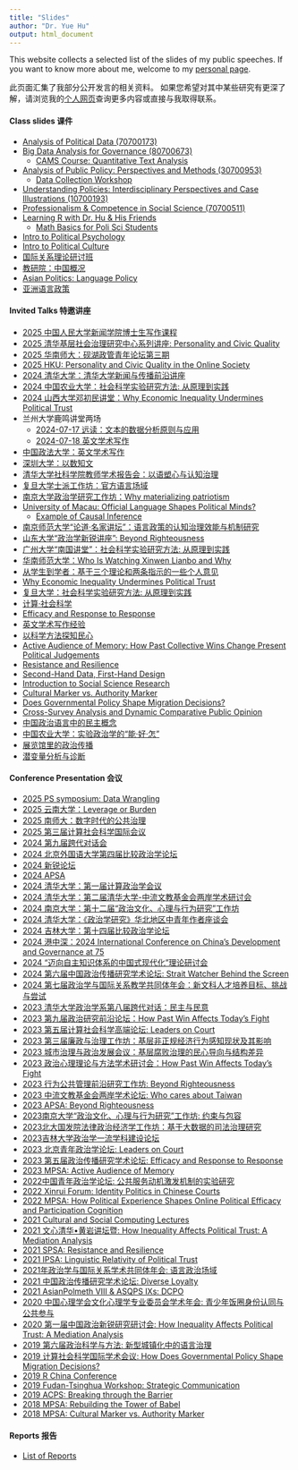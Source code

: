 ```yaml
---
title: "Slides"
author: "Dr. Yue Hu"
output: html_document
---
```


This website collects a selected list of the slides of my public speeches. 
If you want to know more about me, welcome to my [personal page](https://www.drhuyue.site).

此页面汇集了我部分公开发言的相关资料。
如果您希望对其中某些研究有更深了解，请浏览我的[个人网页](https://www.drhuyue.site)查询更多内容或直接与我取得联系。    


#### Class slides 课件

- [Analysis of Political Data (70700173)](/slides/courses/analysisOfPoliticalData/index.html)
- [Big Data Analysis for Governance (80700673)](/slides/courses/governmentalBigData/index.html)
    - [CAMS Course: Quantitative Text Analysis](/slides/courses/camsTextAnalysis/index.html)
- [Analysis of Public Policy: Perspectives and Methods (30700953)](/slides/courses/analysisOfPublicPolicy/index.html)
    - [Data Collection Workshop](/slides/courses/dgpWorkshop/index.html)
- [Understanding Policies: Interdisciplinary Perspectives and Case Illustrations (10700193)](/slides/courses/policyGE/index.html)
- [Professionalism & Competence in Social Science (70700511)](/slides/courses/professionalism/01_courseIntro.html)
- [Learning R with Dr. Hu & His Friends](slides/courses/rWorkshop/)
    - [Math Basics for Poli Sci Students](/slides/courses/mathCamp/mathcamp.html)
- [Intro to Political Psychology](/slides/courses/politicalPsychology/index.html)
- [Intro to Political Culture](/slides/guestLecture/politicalCulture.html)
- [国际关系理论研讨班](/slides/guestLecture/softPower.html)
- [教研院：中国概况](/slides/courses/chinaPerspective/democraticSupport.html)
- [Asian Politics: Language Policy](/slides/courses/teachingDemo/languagePolicy.html)
- [亚洲语言政策](/slides/courses/teachingDemo/languagePolicy_cn.html) 

#### Invited Talks 特邀讲座

- [2025 中国人民大学新闻学院博士生写作课程](/slides/guestLecture/effectivelyWriting_English.html)
- [2025 清华基层社会治理研究中心系列讲座: Personality and Civic Quality](/slides/guestLecture/language_tw.html)
- [2025 华南师大：砚湖政管青年论坛第三期](/slides/conference/language_publicServant.html)
- [2025 HKU: Personality and Civic Quality in the Online Society](/slides/guestLecture/language_tw.html)
- [2024 清华大学：清华大学新闻与传播前沿讲座](/slides/guestLecture/weibo.html)
- [2024 中国农业大学：社会科学实验研究方法: 从原理到实践](/slides/guestLecture/experiment_s.html)
- [2024 山西大学邓初民讲堂：Why Economic Inequality Undermines Political Trust](/slides/conference/inequalityChina.html)
- 兰州大学鹿鸣讲堂两场
    - [2024-07-17 远读：文本的数据分析原则与应用](/slides/courses/governmentalBigData/06_textAnalysis.html)
    - [2024-07-18 英文学术写作](/slides/guestLecture/effectivelyWriting_English.html)
- [中国政法大学：英文学术写作](/slides/guestLecture/effectivelyWriting_English.html)
- [深圳大学：以数知文](/slides/courses/governmentalBigData/06_textAnalysis.html)
- [清华大学社科学院教师学术报告会：以语塑心与认知治理](/slides/guestLecture/officialLanguageField_cn.html)
- [复旦大学士派工作坊：官方语言场域](/slides/guestLecture/officialLanguageField_cn.html)
- [南京大学政治学研究工作坊：Why materializing patriotism](/slides/guestLecture/patrioticBases.html)
- [University of Macau: Official Language Shapes Political Minds?](/slides/guestLecture/officialLanguageField.html)
    - [Example of Causal Inference](/slides/guestLecture/corruption_grassroot_en.html)
- [南京师范大学“论道·名家讲坛”：语言政策的认知治理效能与机制研究](/slides/guestLecture/officialLanguageField.html)
- [山东大学“政治学新锐讲座”: Beyond Righteousness](/slides/guestLecture/psm_peer_long.html)
- [广州大学“南国讲堂”：社会科学实验研究方法: 从原理到实践](/slides/guestLecture/experiment_s.html)
- [华南师范大学：Who Is Watching Xinwen Lianbo and Why](/slides/guestLecture/cctvAudience.html)
- [从学生到学者：基于三个理论和两条指示的一些个人意见](/slides/guestLecture/gateway.html)
- [Why Economic Inequality Undermines Political Trust](/slides/conference/inequalityChina.html)
- [复旦大学：社会科学实验研究方法: 从原理到实践](/slides/guestLecture/experiment_s.html)
- [计算·社会科学](/slides/guestLecture/cssThoughts.html)
- [Efficacy and Response to Response](/slides/guestLecture/efficacy.html)
- [英文学术写作经验](/slides/guestLecture/effectivelyWriting_English.html)
- [以科学方法探知民心](/slides/guestLecture/surveyMethod.html)
- [Active Audience of Memory: How Past Collective Wins Change Present Political Judgements](/slides/guestLecture/memory.html)
- [Resistance and Resilience](/slides/conference/2021-SPSA/ciClosure.html)
- [Second-Hand Data, First-Hand Design](/slides/conference/2021-SPSA/secondHand.html)
- [Introduction to Social Science Research](/slides/guestLecture/intro2ScientificResearch.html)
- [Cultural Marker vs. Authority Marker](/slides/guestLecture/authorityMarker_long.html)
- [Does Governmental Policy Shape Migration Decisions?](/slides/guestLecture/migrantDecision_hukou.html)
- [Cross-Survey Analysis and Dynamic Comparative Public Opinion](/slides/guestLecture/dcpo.html)
- [中国政治语言中的民主概念](/slides/guestLecture/democracyDiscourse.html)
- [中国农业大学：实验政治学的“能·好·怎”](/slides/guestLecture/experiment.html)
- [展览馆里的政治传播](/slides/guestLecture/patriotic_bases.html)
- [潜变量分析与诊断](/slides/guestLecture/latentVariable.html)

#### Conference Presentation 会议

- [2025 PS symposium: Data Wrangling](/slides/conference/dcpo_wrangle.html)
- [2025 云南大学：Leverage or Burden](/slides/conference/memory.html)
- [2025 南师大：数字时代的公共治理](/slides/conference/language_publicServant.html)
- [2025 第三届计算社会科学国际会议](/slides/conference/language_publicServant.html)
- [2024 第九届跨代对话会](/slides/conference/language_publicServant.html)
- [2024 北京外国语大学第四届比较政治学论坛](/slides/conference/cpChina.html)
- [2024 新锐论坛](/slides/conference/patrioticBases_short.html)
- [2024 APSA](/slides/conference/inequality_compare.html)
- [2024 清华大学：第一届计算政治学会议](/slides/conference/languageTW.html)
- [2024 清华大学：第二届清华大学-中流文教基金会两岸学术研讨会](/slides/conference/languageTW.html)
- [2024 南京大学：第十二届“政治文化、心理与行为研究”工作坊](/slides/conference/languageTW.html)
- [2024 清华大学：《政治学研究》华北地区中青年作者座谈会](https://drhuyue.site:10002/sammo3182/miscellaneous/honorInstitution.pptx)
- [2024 吉林大学：第十四届比较政治学论坛](/slides/conference/macrointerest.html)
- [2024 港中深：2024 International Conference on China's Development and Governance at 75](/slides/conference/macrointerest.html)
- [2024 “迈向自主知识体系的中国式现代化”理论研讨会](/slides/conference/myMethod.html)
- [2024 第六届中国政治传播研究学术论坛: Strait Watcher Behind the Screen](/slides/conference/languageTW.html)
- [2024 第七届政治学与国际关系教学共同体年会：新文科人才培养目标、挑战与尝试](/slides/conference/newLA.html)
- [2023 清华大学政治学系第八届跨代对话：民主与民意](/slides/conference/dcpo.html)
- [2023 第九届政治研究前沿论坛：How Past Win Affects Today's Fight](/slides/conference/memory.html)
- [2023 第五届计算社会科学高端论坛: Leaders on Court](/slides/conference/identity_assessor.html)
- [2023 第三届廉政与治理工作坊：基层非正规经济行为感知现状及其影响](/slides/conference/corruption_outcome.html)
- [2023 城市治理与政治发展会议：基层腐败治理的民心导向与结构差异](/slides/conference/corruption_grassroot.html)
- [2023 政治心理理论与方法学术研讨会：How Past Win Affects Today's Fight](/slides/conference/memory.html)
- [2023 行为公共管理前沿研究工作坊: Beyond Righteousness](/slides/conference/psm_peer.html)
- [2023 中流文教基金会两岸学术论坛: Who cares about Taiwan](/slides/conference/taiwan.html)
- [2023 APSA: Beyond Righteousness](/slides/conference/psm_peer.html)
- [2023南京大学“政治文化、心理与行为研究”工作坊: 约束与包容](/slides/conference/migrantCriminal.html)
- [2023北大国发院法律政治经济学工作坊：基于大数据的司法治理研究](/slides/conference/migrantCriminal.html)
- [2023吉林大学政治学一流学科建设论坛](/slides/conference/myMethod.html)
- [2023 北京青年政治学论坛: Leaders on Court](/slides/conference/identity_assessor.html)
- [2023 第五届政治传播研究学术论坛: Efficacy and Response to Response](/slides/conference/efficacy.html)
- [2023 MPSA: Active Audience of Memory](/slides/conference/memory.html)
- [2022中国青年政治学论坛: 公共服务动机激发机制的实验研究](/slides/conference/psm_policy.html)
- [2022 Xinrui Forum: Identity Politics in Chinese Courts](/slides/conference/identity_assessor.html)
- [2022 MPSA: How Political Experience Shapes Online Political Efficacy and Participation Cognition](/slides/conference/ope.html)
- [2021 Cultural and Social Computing Lectures](/slides/conference/democracyDiscourse_en.html)
- [2021 文心清华•黄岩讲坛暨: How Inequality Affects Political Trust: A Mediation Analysis](/slides/conference/inequalityTrust_cn.html)
- [2021 SPSA: Resistance and Resilience](/slides/conference/ciClosure.html)
- [2021 IPSA: Linguistic Relativity of Political Trust](/slides/conference/languageTrust.html)
- [2021年政治学与国际关系学术共同体年会: 语言政治场域](/slides/conference/languageEnglish.html)
- [2021 中国政治传播研究学术论坛: Diverse Loyalty](/slides/conference/diverseLoyalty.html)
- [2021 AsianPolmeth VIII & ASQPS IXs: DCPO](/slides/conference/dcpoDemo.html)
- [2020 中国心理学会文化心理学专业委员会学术年会: 青少年饭圈身份认同与公共参与](/slides/conference/fandom.html)
- [2020 第一届中国政治新锐研究研讨会: How Inequality Affects Political Trust: A Mediation Analysis](/slides/conference/inequalityTrust.html)
- [2019 第六届政治科学与方法: 新型城镇化中的语言治理](/slides/conference/languageGovernance.html)
- [2019 计算社会科学国际学术会议: How Does Governmental Policy Shape Migration Decisions?](/slides/conference/migrant_hukou.html)
- [2019 R China Conference](/slides/conference/dotwhisker-interplot.html)
- [2019 Fudan-Tsinghua Workshop: Strategic Communication](/slides/conference/democracyDiscourse_en.html)
- [2019 ACPS: Breaking through the Barrier](/slides/conference/migrant_language.html)
- [2018 MPSA: Rebuilding the Tower of Babel](/slides/conference/proficiencyTrust.html)
- [2018 MPSA: Cultural Marker vs. Authority Marker](/slides/conference/authorityMarker.html)


#### Reports 报告

- [List of Reports](/slides/report/index.html)








